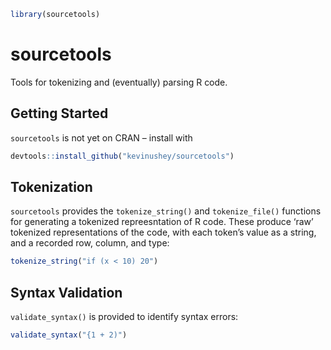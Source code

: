 ```r
library(sourcetools)
```

<!--
[![Travis-CI Build Status](https://travis-ci.org/kevinushey/sourcetools.svg?branch=master)](https://travis-ci.org/kevinushey/sourcetools) [![AppVeyor Build Status](https://ci.appveyor.com/api/projects/status/github/kevinushey/sourcetools?branch=master&svg=true)](https://ci.appveyor.com/project/kevinushey/sourcetools)
-->


sourcetools
===========

Tools for tokenizing and (eventually) parsing R code.

## Getting Started

`sourcetools` is not yet on CRAN -- install with

```r
devtools::install_github("kevinushey/sourcetools")
```

## Tokenization

`sourcetools` provides the `tokenize_string()` and
`tokenize_file()` functions for generating a tokenized
repreesntation of R code. These produce 'raw' tokenized
representations of the code, with each token's value as a
string, and a recorded row, column, and type:

```r
tokenize_string("if (x < 10) 20")
```

## Syntax Validation

`validate_syntax()` is provided to identify syntax errors:

```r
validate_syntax("{1 + 2)")
```
